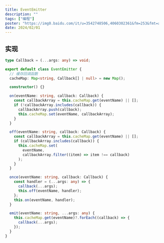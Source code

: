 ```yaml
---
title: EventEmitter
description: ""
tags: ["编程"]
poster: "https://img0.baidu.com/it/u=3542748506,4060302361&fm=253&fmt=auto&app=138&f=JPEG?w=800&h=500"
date: 2024/02/01
---
```


## 实现

```typescript
type Callback = (...args: any) => void;

export default class EventEmitter {
  // 缓存回调函数
  cacheMap: Map<string, Callback[] | null> = new Map();

  constructor() {}

  on(eventName: string, callback: Callback) {
    const callbackArray = this.cacheMap.get(eventName) || [];
    if (!callbackArray.includes(callback)) {
      callbackArray.push(callback);
      this.cacheMap.set(eventName, callbackArray);
    }
  }

  off(eventName: string, callback: Callback) {
    const callbackArray = this.cacheMap.get(eventName) || [];
    if (callbackArray.includes(callback)) {
      this.cacheMap.set(
        eventName,
        callbackArray.filter((item) => item !== callback)
      );
    }
  }

  once(eventName: string, callback: Callback) {
    const handler = (...args: any) => {
      callback(...args);
      this.off(eventName, handler);
    };
    this.on(eventName, handler);
  }

  emit(eventName: string, ...args: any) {
    this.cacheMap.get(eventName)?.forEach((callback) => {
      callback(...args);
    });
  }
}
```
